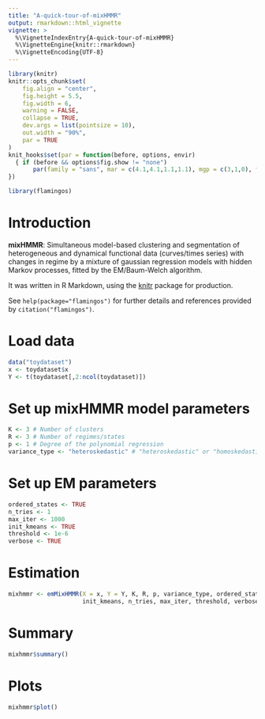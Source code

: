 ```yaml
---
title: "A-quick-tour-of-mixHMMR"
output: rmarkdown::html_vignette
vignette: >
  %\VignetteIndexEntry{A-quick-tour-of-mixHMMR}
  %\VignetteEngine{knitr::rmarkdown}
  %\VignetteEncoding{UTF-8}
---
```


```r
library(knitr)
knitr::opts_chunk$set(
	fig.align = "center",
	fig.height = 5.5,
	fig.width = 6,
	warning = FALSE,
	collapse = TRUE,
	dev.args = list(pointsize = 10),
	out.width = "90%",
	par = TRUE
)
knit_hooks$set(par = function(before, options, envir)
  { if (before && options$fig.show != "none") 
       par(family = "sans", mar = c(4.1,4.1,1.1,1.1), mgp = c(3,1,0), tcl = -0.5)
})
```

```r
library(flamingos)
```

# Introduction

**mixHMMR**: Simultaneous model-based clustering and segmentation of 
heterogeneous and dynamical functional data (curves/times series) with changes 
in regime by a mixture of gaussian regression models with hidden Markov 
processes, fitted by the EM/Baum-Welch algorithm.

It was written in R Markdown, using the [knitr](https://cran.r-project.org/package=knitr)
package for production. 

See `help(package="flamingos")` for further details and references provided by
`citation("flamingos")`.

# Load data

```r
data("toydataset")
x <- toydataset$x
Y <- t(toydataset[,2:ncol(toydataset)])
```

# Set up mixHMMR model parameters

```r
K <- 3 # Number of clusters
R <- 3 # Number of regimes/states
p <- 1 # Degree of the polynomial regression
variance_type <- "heteroskedastic" # "heteroskedastic" or "homoskedastic" model
```

# Set up EM parameters

```r
ordered_states <- TRUE
n_tries <- 1
max_iter <- 1000
init_kmeans <- TRUE
threshold <- 1e-6
verbose <- TRUE
```

# Estimation

```r
mixhmmr <- emMixHMMR(X = x, Y = Y, K, R, p, variance_type, ordered_states, 
                     init_kmeans, n_tries, max_iter, threshold, verbose)
```

# Summary

```r
mixhmmr$summary()
```

# Plots

```r
mixhmmr$plot()
```
